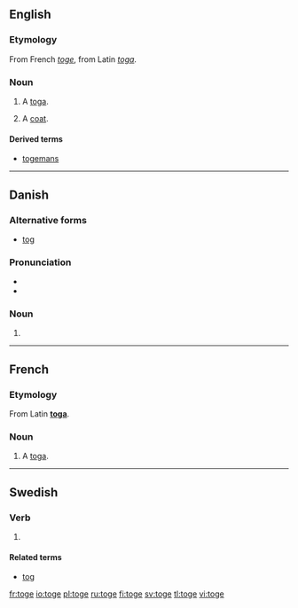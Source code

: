 ==English==

===Etymology===
From French ''[[toge#French|toge]]'', from Latin ''[[toga#Latin|toga]]''.

===Noun===
{{en-noun}}

# {{obsolete}} A [[toga]].
# {{cant}} A [[coat]].

====Derived terms====
* [[togemans]]

----

==Danish==

===Alternative forms===
* [[tog]]

===Pronunciation===
* {{IPA|/tɔːɡə/|[ˈtˢɔːwə]|lang=da}}
* {{homophones|tåge|lang=da}}

===Noun===
{{infl|da|noun form|g=n}}

# {{form of|plural indefinite|tog|lang=da}}

----

==French==

===Etymology===
From Latin '''[[toga#Laitn|toga]]'''.

===Noun===
{{fr-noun|f}}

# A [[toga]].

----

==Swedish==

===Verb===
{{infl|sv|verb form}}

# {{dated|lang=sv}} {{sv-verb-form-subjunctive|taga}}

====Related terms====
* [[tog]]

[[fr:toge]]
[[io:toge]]
[[pl:toge]]
[[ru:toge]]
[[fi:toge]]
[[sv:toge]]
[[tl:toge]]
[[vi:toge]]
